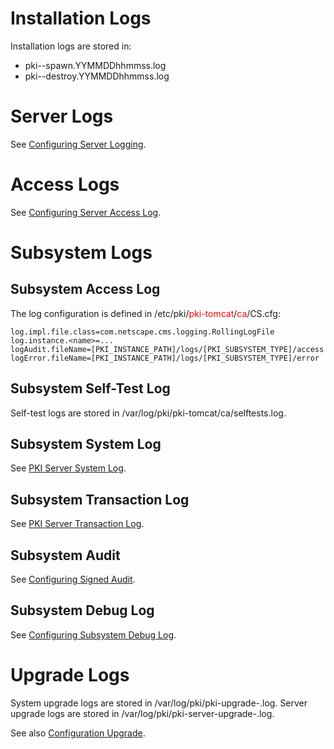 = Installation Logs =

Installation logs are stored in:
* pki-<subsystem>-spawn.YYMMDDhhmmss.log
* pki-<subsystem>-destroy.YYMMDDhhmmss.log

= Server Logs =

See [https://github.com/dogtagpki/pki/wiki/Configuring-Server-Logging Configuring Server Logging].

= Access Logs =

See [https://github.com/dogtagpki/pki/wiki/Configuring-Server-Access-Log Configuring Server Access Log].

= Subsystem Logs =

== Subsystem Access Log ==

The log configuration is defined in /etc/pki/<font color="red">pki-tomcat</font>/<font color="red">ca</font>/CS.cfg:

<pre>
log.impl.file.class=com.netscape.cms.logging.RollingLogFile
log.instance.<name>=...
logAudit.fileName=[PKI_INSTANCE_PATH]/logs/[PKI_SUBSYSTEM_TYPE]/access
logError.fileName=[PKI_INSTANCE_PATH]/logs/[PKI_SUBSYSTEM_TYPE]/error
</pre>

== Subsystem Self-Test Log ==

Self-test logs are stored in /var/log/pki/pki-tomcat/ca/selftests.log.

== Subsystem System Log ==

See [[PKI Server System Log]].

== Subsystem Transaction Log ==

See [[PKI Server Transaction Log]].

== Subsystem Audit ==

See [https://github.com/dogtagpki/pki/wiki/Configuring-Signed-Audit Configuring Signed Audit].

== Subsystem Debug Log ==

See [https://github.com/dogtagpki/pki/wiki/Configuring-Subsystem-Debug-Log Configuring Subsystem Debug Log].

= Upgrade Logs =

System upgrade logs are stored in /var/log/pki/pki-upgrade-<current version>.log.
Server upgrade logs are stored in /var/log/pki/pki-server-upgrade-<current version>.log.

See also [[Configuration Upgrade]].